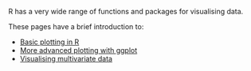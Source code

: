 R has a very wide range of functions and packages for visualising data.

These pages have a brief introduction to:

* [Basic plotting in R](http://environmentalcomputing.net/basic-plotting-in-r/)
* [More advanced plotting with ggplot](http://environmentalcomputing.net/plotting-with-ggplot/)
* [Visualising multivariate data](http://environmentalcomputing.net/visualising-multivariate-data/) 


